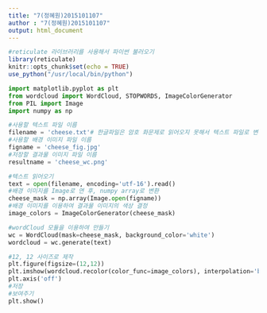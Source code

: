 ```yaml
---
title: "7(정혜원)2015101107"
author : "7(정혜원)2015101107"
output: html_document
---
```


```r
#reticulate 라이브러리를 사용해서 파이썬 불러오기
library(reticulate)
knitr::opts_chunk$set(echo = TRUE)
use_python("/usr/local/bin/python")
```


```python
import matplotlib.pyplot as plt
from wordcloud import WordCloud, STOPWORDS, ImageColorGenerator
from PIL import Image
import numpy as np

#사용할 텍스트 파일 이름
filename = 'cheese.txt'# 한글파일은 암호 화문제로 읽어오지 못해서 텍스트 파일로 변환
#사용할 배경 이미지 파일 이름
figname = 'cheese_fig.jpg'
#저장할 결과물 이미지 파일 이름
resultname = 'cheese_wc.png'

#텍스트 읽어오기
text = open(filename, encoding='utf-16').read()
#배경 이미지를 Image로 연 후, numpy array로 변환
cheese_mask = np.array(Image.open(figname))
#배경 이미지를 이용하여 결과물 이미지의 색상 결정
image_colors = ImageColorGenerator(cheese_mask)

#wordCloud 모듈을 이용하여 만들기
wc = WordCloud(mask=cheese_mask, background_color='white')
wordcloud = wc.generate(text)

#12, 12 사이즈로 제작
plt.figure(figsize=(12,12))
plt.imshow(wordcloud.recolor(color_func=image_colors), interpolation='bilinear')
plt.axis('off')
#저장
#보여주기
plt.show()
```